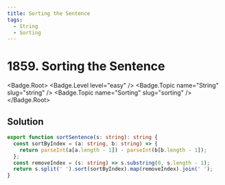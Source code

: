 ```yaml
---
title: Sorting the Sentence
tags:
  - String
  - Sorting
---
```


# 1859. Sorting the Sentence

<Badge.Root>
  <Badge.Level level="easy" />
  <Badge.Topic name="String" slug="string" />
  <Badge.Topic name="Sorting" slug="sorting" />
</Badge.Root>

## Solution

```typescript filename="solution.ts" copy
export function sortSentence(s: string): string {
  const sortByIndex = (a: string, b: string) => {
    return parseInt(a[a.length - 1]) - parseInt(b[b.length - 1]);
  };
  const removeIndex = (s: string) => s.substring(0, s.length - 1);
  return s.split(' ').sort(sortByIndex).map(removeIndex).join(' ');
}
```

<ProblemLink
  codingSite="leetcode"
  href="https://leetcode.com/problems/sorting-the-sentence/"
  title="Sorting the Sentence"
/>
